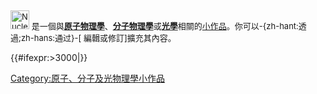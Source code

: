 <div class="notice metadata" id="stub" style="font-size: small;">[[File:Nuclear physics stub.svg|30px]]&nbsp;'''{{PAGENAME}}'''是一個與'''[[原子物理學]]'''、'''[[分子物理學]]'''或'''[[光學]]'''相關的[[Wikipedia:小作品|小作品]]。你可以-{zh-hant:透過;zh-hans:通过}-<span class="plainlinks">[{{fullurl:{{FULLPAGENAME}}|action=edit}} 編輯或修訂]</span>擴充其內容。</div><includeonly>
[[Category:原子、分子及光物理學小作品]]{{#ifexpr:{{PAGESIZE:{{FULLPAGENAME}}|R}}>3000|[[Category:字数已超过3000字节的小作品|{{PAGENAME}}]]}}</includeonly>
<noinclude>{{Documentation}}</noinclude>